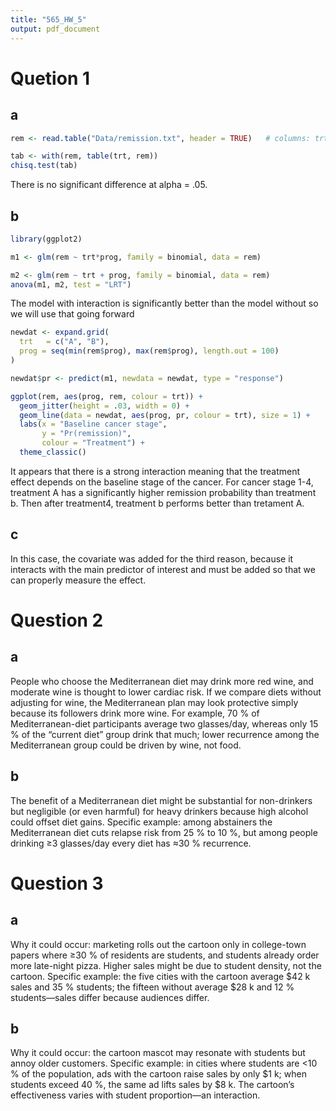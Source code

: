 ```yaml
---
title: "565_HW_5"
output: pdf_document
---
```


# Quetion 1

## a
```r
rem <- read.table("Data/remission.txt", header = TRUE)   # columns: trt (A/B), stage, remit (0/1)

tab <- with(rem, table(trt, rem))
chisq.test(tab)


```
There is no significant difference at alpha = .05.

## b
```r
library(ggplot2)

m1 <- glm(rem ~ trt*prog, family = binomial, data = rem)

m2 <- glm(rem ~ trt + prog, family = binomial, data = rem)
anova(m1, m2, test = "LRT")

```
The model with interaction is significantly better than the model without so we will use that going forward

```r

newdat <- expand.grid(
  trt   = c("A", "B"),
  prog = seq(min(rem$prog), max(rem$prog), length.out = 100)
)

newdat$pr <- predict(m1, newdata = newdat, type = "response")

ggplot(rem, aes(prog, rem, colour = trt)) +
  geom_jitter(height = .03, width = 0) +
  geom_line(data = newdat, aes(prog, pr, colour = trt), size = 1) +
  labs(x = "Baseline cancer stage",
       y = "Pr(remission)",
       colour = "Treatment") +
  theme_classic()

```
It appears that there is a strong interaction meaning that the treatment effect depends on the baseline stage of the cancer. For cancer stage 1-4, treatment A has a significantly higher remission probability than treatment b. Then after treatment4, treatment b performs better than tretament A.


## c
In this case, the covariate was added for the third reason, because it interacts with the main predictor of interest and must be added so that we can properly measure the effect.

# Question 2

## a
People who choose the Mediterranean diet may drink more red wine, and moderate wine is thought to lower cardiac risk. If we compare diets without adjusting for wine, the Mediterranean plan may look protective simply because its followers drink more wine. For example, 70 % of Mediterranean-diet participants average two glasses/day, whereas only 15 % of the “current diet” group drink that much; lower recurrence among the Mediterranean group could be driven by wine, not food.


## b
The benefit of a Mediterranean diet might be substantial for non-drinkers but negligible (or even harmful) for heavy drinkers because high alcohol could offset diet gains. Specific example: among abstainers the Mediterranean diet cuts relapse risk from 25 % to 10 %, but among people drinking ≥3 glasses/day every diet has ≈30 % recurrence.



# Question 3

## a
Why it could occur: marketing rolls out the cartoon only in college-town papers where ≥30 % of residents are students, and students already order more late-night pizza. Higher sales might be due to student density, not the cartoon. Specific example: the five cities with the cartoon average $42 k sales and 35 % students; the fifteen without average $28 k and 12 % students—sales differ because audiences differ.

## b
Why it could occur: the cartoon mascot may resonate with students but annoy older customers.
Specific example: in cities where students are <10 % of the population, ads with the cartoon raise sales by only $1 k; when students exceed 40 %, the same ad lifts sales by $8 k. The cartoon’s effectiveness varies with student proportion—an interaction.
